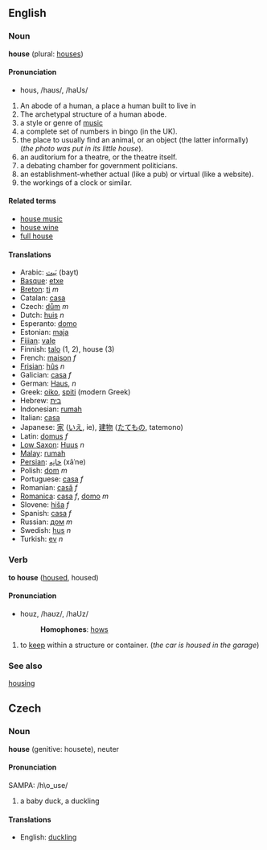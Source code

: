 ==English==

===Noun===
'''house''' (plural: [[houses]])

====Pronunciation====
*hous, /haʊs/, /haUs/

#An abode of a human, a place a human built to live in
#The archetypal structure of a human abode.
#a style or genre of [[music]]
#a complete set of numbers in bingo (in the UK).
#the place to usually find an animal, or an object (the latter informally) (''the photo was put in its little house'').
#an auditorium for a theatre, or the theatre itself.
#a debating chamber for government politicians.
#an establishment-whether actual (like a pub) or virtual (like a website).
#the workings of a clock or similar.

====Related terms====
*[[house music]]
*[[house wine]]
*[[full house]]

====Translations====
*Arabic: [[بَيت]] (bayt)
*[[Basque]]: [[etxe]]
*[[Breton]]: [[ti]] ''m''
*Catalan: [[casa]]
*Czech: [[dům]] ''m''
*Dutch: [[huis]] ''n''
*Esperanto: [[domo]] 
*Estonian: [[maja]]
*[[Fijian]]: [[vale]]
*Finnish: [[talo]] (1, 2), house (3)
*French: [[maison]] ''f''
*[[Frisian]]: [[hûs]] ''n''
*Galician: [[casa]] ''f''
*German: [[Haus]], ''n''
*Greek: [[oiko]], [[spiti]] (modern Greek)
*Hebrew: [[בית]]
*Indonesian: [[rumah]]
*Italian: [[casa]]
*Japanese: [[家]] ([[いえ]], ie), [[建物]] ([[たてもの]], tatemono)
*Latin: [[domus]] ''f''
*[[Low Saxon]]: [[Huus]] ''n''
*[[Malay]]: [[rumah]]
*[[Persian]]: [[خانِه]] (xāˈne)
*Polish: [[dom]] ''m''
*Portuguese: [[casa]] ''f''
*Romanian: [[casă]] ''f''
*[[Romanica]]: [[casa]] ''f'', [[domo]] ''m''
*Slovene: [[hiša]] ''f''
*Spanish: [[casa]] ''f''
*Russian: [[дом]] ''m''
*Swedish: [[hus]] ''n''
*Turkish: [[ev]] ''n''

===Verb===
'''to house''' ([[housed]], housed)

====Pronunciation====
*houz, /haʊz/, /haUz/
*:'''Homophones''': [[hows]]

#to [[keep]] within a structure or container. (''the car is housed in the garage'')

===See also===
[[housing]]

==Czech==
===Noun===
'''house''' (genitive: housete), neuter

====Pronunciation====
SAMPA: /h\o_use/

# a baby duck, a duckling

====Translations====
*English: [[duckling]]